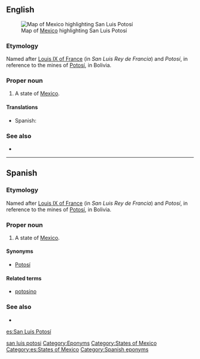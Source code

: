 ==English==
[[File:Mexico map, MX-SLP.svg|thumb|Map of [[Mexico]] highlighting San Luis Potosí]]
===Etymology===
Named after [[w:Louis IX of France|Louis IX of France]] (in {{etyl|es}} ''San Luis Rey de Francia'') and ''Potosí'', in reference to the mines of [[w:Potosí|Potosí]], in Bolivia.

===Proper noun===
{{en-proper noun}}

# A state of [[Mexico]].

====Translations====
{{trans-top|state of Mexico}}
*Spanish: {{t+|es|San Luis Potosí|f}}
{{trans-mid}}
{{trans-bottom}}

===See also===
*{{pedialite}}

[[Category:English words spelled with diacritics|san luis potosi]]
[[Category:Eponyms]]
[[Category:States of Mexico]]

----

==Spanish==

===Etymology===
Named after [[w:Louis IX of France|Louis IX of France]] (in {{etyl|es|-}} ''San Luis Rey de Francia'') and ''Potosí'', in reference to the mines of [[w:Potosí|Potosí]], in Bolivia.

===Proper noun===
{{es-proper noun|f}}

# A state of [[Mexico]].

====Synonyms====
*[[Potosí]]

====Related terms====
*[[potosino]]

===See also===
* {{pedialite|lang=es}}

[[Category:es:States of Mexico]]
[[Category:Spanish eponyms]]

[[es:San Luis Potosí]]